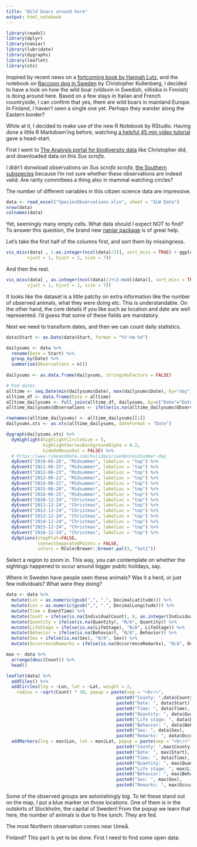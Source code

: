 ```yaml
---
title: "Wild boars around here"
output: html_notebook
---
```


```r
library(readxl)
library(dplyr)
library(naniar)
library(lubridate)
library(dygraphs)
library(leaflet)
library(xts)
```

Inspired by recent news on a [fortcoming book by Hannah Lutz](https://www.hbl.fi/artikel/vildsvin-som-vag-till-sjalvkannedom/), and the notebook on [Raccoon dog in Sweden](https://github.com/christopherkullenberg/AnalysisportalNotebooks/blob/master/mardhund.ipynb) by Christopher Kullenberg, I decided to have a look on how the wild boar (vildsvin in Swedish, villisika in Finnish) is doing around here. Based on a few stays in Italian and French countryside, I can confirm that yes, there are wild boars in mainland Europe. In Finland, I haven't seen a single one yet. Perhaps they wander along the Eastern border?

While at it, I decided to make use of the new R Notebook by RStudio. Having done a little R Markdown'ing before, watching [a helpful 45 min video tutorial](https://www.rstudio.com/resources/webinars/introducing-notebooks-with-r-markdown/) gave a head-start.

First I went to [The Analysis portal for biodiversity data](https://www.analysisportal.se) like Christopher did, and downloaded data on this *Sus scrofa*.

I didn't donwload observations on *Sus scrofa scrofa*, [the Southern subspecies](https://en.wikipedia.org/wiki/Central_European_boar) because I'm not sure whether these observations are indeed valid. Are rarity committees a thing also in mammal watching circles?

The number of different variables in this citizen science data are impressive.

```r
data <- read_excel("SpeciesObservations.xlsx", sheet = "SLW Data")
nrow(data)
colnames(data)
```

Yet, seemingly many empty cells. What data should I expect NOT to find? To answer this question, the brand new [naniar package](https://github.com/njtierney/naniar) is of great help. 

Let's take the first half of the columns first, and sort them by missingness.

```r
vis_miss(data[ , 1:as.integer(ncol(data)/2)], sort_miss = TRUE) + ggplot2::theme(axis.text.x = ggplot2::element_text(angle = 48, 
        vjust = 1, hjust = 1, size = 7))

```

And then the rest.

```r
vis_miss(data[ , as.integer(ncol(data)/2+1):ncol(data)], sort_miss = TRUE) + ggplot2::theme(axis.text.x = ggplot2::element_text(angle = 48, 
        vjust = 1, hjust = 1, size = 7))
```

It looks like the dataset is a little patchy on extra information like the number of observed animals, what they were doing etc. This is understandable. On the other hand, the core details if you like such as location and date are well represented. I'd guess that some of these fields are mandatory.

Next we need to transform dates, and then we can count daily statistics.

```r
data$Start <- as.Date(data$Start, format = "%Y-%m-%d")

dailysums <- data %>%
  rename(Date = Start) %>% 
  group_by(Date) %>% 
  summarise(Observations = n()) 
  
dailysums <- as.data.frame(dailysums, stringsAsFactors = FALSE)

# Pad dates
alltime <- seq.Date(min(dailysums$Date), max(dailysums$Date), by="day")
alltime_df <- data.frame(Date = alltime)
alltime_dailysums <- full_join(alltime_df, dailysums, by=c("Date"="Date"))
alltime_dailysums$Observations <- ifelse(is.na(alltime_dailysums$Observations), 0, alltime_dailysums$Observations)

rownames(alltime_dailysums) <- alltime_dailysums[[1]]
dailysums.xts <- as.xts(alltime_dailysums, dateFormat = "Date")

dygraph(dailysums.xts) %>%
  dyHighlight(highlightCircleSize = 5, 
              highlightSeriesBackgroundAlpha = 0.2,
              hideOnMouseOut = FALSE) %>% 
  # https://www.timeanddate.com/holidays/sweden/midsummer-day
  dyEvent("2010-06-26", "Midsummer", labelLoc = "top") %>% 
  dyEvent("2011-06-25", "Midsummer", labelLoc = "top") %>% 
  dyEvent("2012-06-23", "Midsummer", labelLoc = "top") %>% 
  dyEvent("2013-06-22", "Midsummer", labelLoc = "top") %>% 
  dyEvent("2014-06-21", "Midsummer", labelLoc = "top") %>% 
  dyEvent("2015-06-20", "Midsummer", labelLoc = "top") %>% 
  dyEvent("2016-06-25", "Midsummer", labelLoc = "top") %>%
  dyEvent("2010-12-24", "Christmas", labelLoc = "top") %>% 
  dyEvent("2011-12-24", "Christmas", labelLoc = "top") %>% 
  dyEvent("2012-12-24", "Christmas", labelLoc = "top") %>% 
  dyEvent("2013-12-24", "Christmas", labelLoc = "top") %>% 
  dyEvent("2014-12-24", "Christmas", labelLoc = "top") %>% 
  dyEvent("2015-12-24", "Christmas", labelLoc = "top") %>% 
  dyEvent("2016-12-24", "Christmas", labelLoc = "top") %>%
  dyOptions(stepPlot=FALSE,
            connectSeparatedPoints = FALSE,
            colors = RColorBrewer::brewer.pal(3, "Set2")) 


```

Select a region to zoom in. This way, you can contemplate on whether the sightings happened to occur around bigger public holidays, say.

Where in Sweden have people seen these animals? Was it a herd, or just few individuals? What were they doing? 

```r

data <- data %>% 
  mutate(Lat = as.numeric(gsub(",", ".", DecimalLatitude))) %>% 
  mutate(Lon = as.numeric(gsub(",", ".", DecimalLongitude))) %>% 
  mutate(Time = EventTime) %>% 
  mutate(Count = ifelse(is.na(IndividualCount), 0, as.integer(IndividualCount))) %>%
  mutate(Quantity = ifelse(is.na(Quantity), "N/A", Quantity)) %>%
  mutate(LifeStage = ifelse(is.na(LifeStage), "N/A", LifeStage)) %>% 
  mutate(Behavior = ifelse(is.na(Behavior), "N/A", Behavior)) %>% 
  mutate(Sex = ifelse(is.na(Sex), "N/A", Sex)) %>% 
  mutate(OccurrenceRemarks = ifelse(is.na(OccurrenceRemarks), "N/A", OccurrenceRemarks))

max <- data %>% 
  arrange(desc(Count)) %>% 
  head()

leaflet(data) %>% 
  addTiles() %>%
  addCircles(lng = ~Lon, lat = ~Lat, weight = 2,
    radius = ~sqrt(Count) * 30, popup = paste(sep = "<br/>", 
                                          paste0("County: ",data$County), 
                                          paste0("Date: ", data$Start), 
                                          paste0("Time: ", data$Time),
                                          paste0("Quantity: ", data$Quantity),
                                          paste0("Life stage: ", data$LifeStage),
                                          paste0("Behavior: ", data$Behavior), 
                                          paste0("Sex: ", data$Sex), 
                                          paste0("Remarks: ", data$OccurrenceRemarks))) %>% 
  addMarkers(lng = max$Lon, lat = max$Lat, popup = paste(sep = "<br/>", 
                                          paste0("County: ",max$County), 
                                          paste0("Date: ", max$Start), 
                                          paste0("Time: ", data$Time),
                                          paste0("Quantity: ", max$Quantity),
                                          paste0("Life stage: ", max$LifeStage),
                                          paste0("Behavior: ", max$Behavior), 
                                          paste0("Sex: ", max$Sex), 
                                          paste0("Remarks: ", max$OccurrenceRemarks)))
```

Some of the observed groups are astonishingly big. To let these stand out on the map, I put a blue marker on those locations. One of them is in the outskirts of Stockholm, the capital of Sweden! From the popup we learn that here, the number of animals is due to free lunch. They are fed.

The most Northern observation comes near Umeå. 

Finland? This part is yet to be done. First I need to find some open data.
